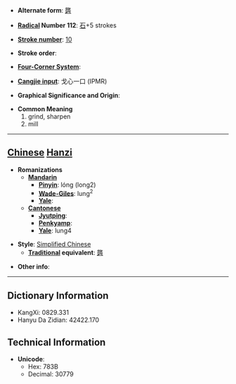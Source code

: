 * '''Alternate form''': [[礱]]

* '''[[Wiktionary:Chinese radical index| Radical]] Number 112''': [[Wiktionary:Chinese radical index 石|石]]+5 strokes

* '''[[Wiktionary:Chinese total strokes index|Stroke number]]''': [[Wiktionary:Chinese total strokes index 10|10]]

* '''Stroke order''': 

* '''[[Wiktionary:Chinese four corner index|Four-Corner System]]''': 

* '''[[Wiktionary:Chinese Cangjie index|Cangjie input]]''': 戈心一口 (IPMR)

* '''Graphical Significance and Origin''': 

* '''Common Meaning'''
*#grind, sharpen
*# mill


----

== [[Chinese]] [[Hanzi]] ==

* '''Romanizations'''
** '''[[Mandarin]]'''
*** '''[[Pinyin]]''': lóng (long2)
*** '''[[Wade-Giles]]''': lung<sup>2</sup>
*** '''[[Yale]]''': 
** '''[[Cantonese]]'''
*** '''[[Jyutping]]''':
*** '''[[Penkyamp]]''': 
*** '''[[Yale]]''': lung4

* '''Style''': [[Simplified Chinese]] 
** '''[[Traditional Chinese|Traditional]] equivalent''': [[礱]]

* '''Other info''': 

----

== Dictionary Information ==

* KangXi: 0829.331
* Hanyu Da Zidian: 42422.170

== Technical Information ==

* '''Unicode''':
** Hex: 783B
** Decimal: 30779